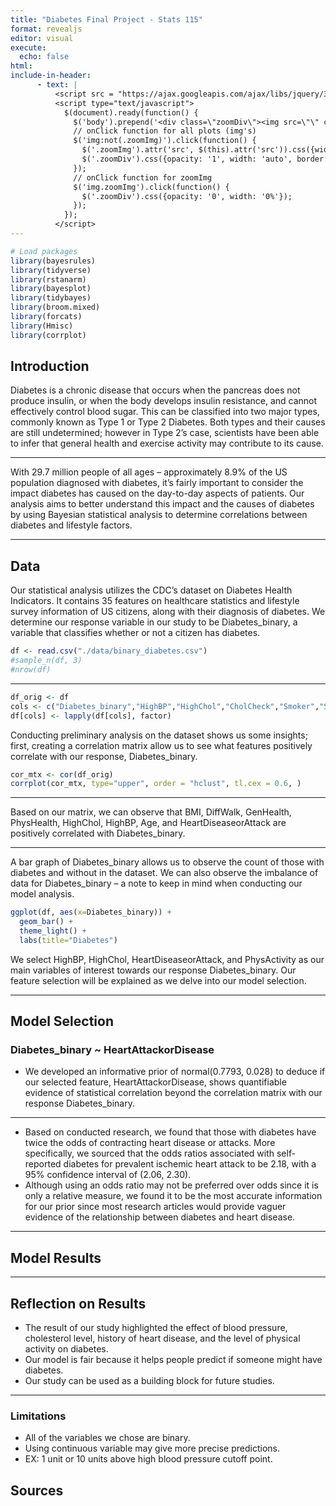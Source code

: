 ```yaml
---
title: "Diabetes Final Project - Stats 115"
format: revealjs
editor: visual
execute:
  echo: false
html:
include-in-header:
      - text: |
          <script src = "https://ajax.googleapis.com/ajax/libs/jquery/3.4.1/jquery.min.js""></script>
          <script type="text/javascript">
            $(document).ready(function() {
              $('body').prepend('<div class=\"zoomDiv\"><img src=\"\" class=\"zoomImg\"></div>');
              // onClick function for all plots (img's)
              $('img:not(.zoomImg)').click(function() {
                $('.zoomImg').attr('src', $(this).attr('src')).css({width: '100%'});
                $('.zoomDiv').css({opacity: '1', width: 'auto', border: '1px solid white', borderRadius: '5px', position: 'fixed', top: '50%', left: '50%', marginRight: '-50%', transform: 'translate(-50%, -50%)', boxShadow: '0px 0px 50px #888888', zIndex: '50', overflow: 'auto', maxHeight: '100%'});
              });
              // onClick function for zoomImg
              $('img.zoomImg').click(function() {
                $('.zoomDiv').css({opacity: '0', width: '0%'}); 
              });
            });
          </script>
---
```


```r
# Load packages
library(bayesrules)
library(tidyverse)
library(rstanarm)
library(bayesplot)
library(tidybayes)
library(broom.mixed)
library(forcats)
library(Hmisc)
library(corrplot)

```

## Introduction

Diabetes is a chronic disease that occurs when the pancreas does not produce insulin, or when the body develops insulin resistance, and cannot effectively control blood sugar. This can be classified into two major types, commonly known as Type 1 or Type 2 Diabetes. Both types and their causes are still undetermined; however in Type 2's case, scientists have been able to infer that general health and exercise activity may contribute to its cause.

------------------------------------------------------------------------

With 29.7 million people of all ages – approximately 8.9% of the US population diagnosed with diabetes, it's fairly important to consider the impact diabetes has caused on the day-to-day aspects of patients. Our analysis aims to better understand this impact and the causes of diabetes by using Bayesian statistical analysis to determine correlations between diabetes and lifestyle factors.

------------------------------------------------------------------------

## Data

Our statistical analysis utilizes the CDC's dataset on Diabetes Health Indicators. It contains 35 features on healthcare statistics and lifestyle survey information of US citizens, along with their diagnosis of diabetes. We determine our response variable in our study to be Diabetes_binary, a variable that classifies whether or not a citizen has diabetes.

```r
df <- read.csv("./data/binary_diabetes.csv")
#sample_n(df, 3)
#nrow(df)
```

------------------------------------------------------------------------

```r
df_orig <- df
cols <- c("Diabetes_binary","HighBP","HighChol","CholCheck","Smoker","Stroke","HeartDiseaseorAttack","PhysActivity","Fruits","Veggies","HvyAlcoholConsump","AnyHealthcare","NoDocbcCost","DiffWalk","Sex")
df[cols] <- lapply(df[cols], factor) 
```

Conducting preliminary analysis on the dataset shows us some insights; first, creating a correlation matrix allow us to see what features positively correlate with our response, Diabetes_binary.

```r
cor_mtx <- cor(df_orig)
corrplot(cor_mtx, type="upper", order = "hclust", tl.cex = 0.6, )
```

------------------------------------------------------------------------

Based on our matrix, we can observe that BMI, DiffWalk, GenHealth, PhysHealth, HighChol, HighBP, Age, and HeartDiseaseorAttack are positively correlated with Diabetes_binary.

------------------------------------------------------------------------

A bar graph of Diabetes_binary allows us to observe the count of those with diabetes and without in the dataset. We can also observe the imbalance of data for Diabetes_binary – a note to keep in mind when conducting our model analysis.

```r
ggplot(df, aes(x=Diabetes_binary)) +
  geom_bar() +
  theme_light() +
  labs(title="Diabetes")
```

We select HighBP, HighChol, HeartDiseaseorAttack, and PhysActivity as our main variables of interest towards our response Diabetes_binary. Our feature selection will be explained as we delve into our model selection.

------------------------------------------------------------------------

## Model Selection

### Diabetes_binary \~ HeartAttackorDisease

-   We developed an informative prior of normal(0.7793, 0.028) to deduce if our selected feature, HeartAttackorDisease, shows quantifiable evidence of statistical correlation beyond the correlation matrix with our response Diabetes_binary.

------------------------------------------------------------------------

-   Based on conducted research, we found that those with diabetes have twice the odds of contracting heart disease or attacks. More specifically, we sourced that the odds ratios associated with self-reported diabetes for prevalent ischemic heart attack to be 2.18, with a 95% confidence interval of (2.06, 2.30).
-   Although using an odds ratio may not be preferred over odds since it is only a relative measure, we found it to be the most accurate information for our prior since most research articles would provide vaguer evidence of the relationship between diabetes and heart disease.

------------------------------------------------------------------------

## Model Results

------------------------------------------------------------------------

## Reflection on Results

-   The result of our study highlighted the effect of blood pressure, cholesterol level, history of heart disease, and the level of physical activity on diabetes.
-   Our model is fair because it helps people predict if someone might have diabetes.
-   Our study can be used as a building block for future studies.

------------------------------------------------------------------------

### Limitations

-   All of the variables we chose are binary.
-   Using continuous variable may give more precise predictions.
-   EX: 1 unit or 10 units above high blood pressure cutoff point.

## Sources
